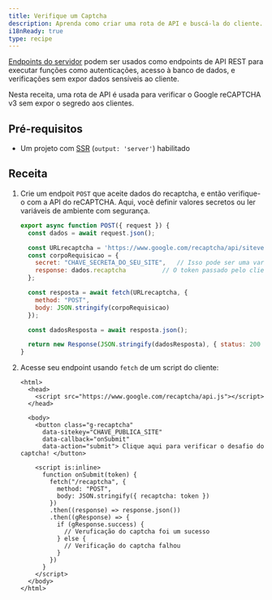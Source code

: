 ```yaml
---
title: Verifique um Captcha
description: Aprenda como criar uma rota de API e buscá-la do cliente.
i18nReady: true
type: recipe
---
```


[Endpoints do servidor](/pt-br/guides/endpoints/#endpoints-do-servidor-rotas-de-api) podem ser usados como endpoints de API REST para executar funções como autenticações, acesso à banco de dados, e verificações sem expor dados sensíveis ao cliente.

Nesta receita, uma rota de API é usada para verificar o Google reCAPTCHA v3 sem expor o segredo aos clientes.

## Pré-requisitos
- Um projeto com [SSR](/pt-br/guides/server-side-rendering/) (`output: 'server'`) habilitado

## Receita

1. Crie um endpoit `POST` que aceite dados do recaptcha, e então verifique-o com a API do reCAPTCHA. Aqui, você definir valores secretos ou ler variáveis de ambiente com segurança.
    ```js title="src/pages/recaptcha.js"
    export async function POST({ request }) {
      const dados = await request.json();

      const URLrecaptcha = 'https://www.google.com/recaptcha/api/siteverify';
      const corpoRequisicao = {
        secret: "CHAVE_SECRETA_DO_SEU_SITE",   // Isso pode ser uma variável de ambiente
        response: dados.recaptcha          // O token passado pelo cliente
      };

      const resposta = await fetch(URLrecaptcha, {
        method: "POST",
        body: JSON.stringify(corpoRequisicao)
      });

      const dadosResposta = await resposta.json();

      return new Response(JSON.stringify(dadosResposta), { status: 200 });
    }
    ```

2. Acesse seu endpoint usando `fetch` de um script do cliente:

    ```astro title="src/pages/index.astro"
    <html>
      <head>
        <script src="https://www.google.com/recaptcha/api.js"></script>
      </head>

      <body>
        <button class="g-recaptcha" 
          data-sitekey="CHAVE_PUBLICA_SITE"
          data-callback="onSubmit" 
          data-action="submit"> Clique aqui para verificar o desafio do captcha! </button>

        <script is:inline>
          function onSubmit(token) {
            fetch("/recaptcha", {
              method: "POST",
              body: JSON.stringify({ recaptcha: token })
            })
            .then((response) => response.json())
            .then((gResponse) => {
              if (gResponse.success) {
                // Veruficação do captcha foi um sucesso
              } else {
                // Verificação do captcha falhou
              }
            })
          }
        </script>
      </body>
    </html>
    ```
